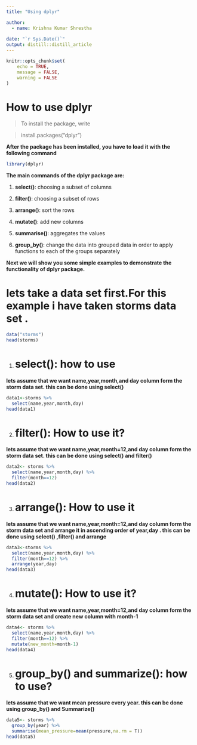 ```yaml
---
title: "Using dplyr"

author:
  - name: Krishna Kumar Shrestha
    
date: "`r Sys.Date()`"
output: distill::distill_article
---
```


```r
knitr::opts_chunk$set(
	echo = TRUE,
	message = FALSE,
	warning = FALSE
)

```

# How to use dplyr

> To install the package, write

> install.packages("dplyr")

**After the package has been installed, you have to load it with the following command**

```r
library(dplyr)
```

**The main commands of the dplyr package are:**

1.  **select()**: choosing a subset of columns

2.  **filter()**: choosing a subset of rows

3.  **arrange()**: sort the rows

4.  **mutate()**: add new columns

5.  **summarise()**: aggregates the values

6.  **group\_by()**: change the data into grouped data in order to apply functions to each of the groups separately

**Next we will show you some simple examples to demonstrate the functionality of dplyr package.**

# **lets take a data set first.For this example i have taken storms data set .**

```r
data("storms")
head(storms)
```

1.  <div>

    # **select(): how to use**

    </div>

**lets assume that we want name,year,month,and day column form the storm data set. this can be done using select()**

```r
data1<-storms %>%
  select(name,year,month,day)
head(data1)
```

2.  <div>

    # filter(): How to use it?

    </div>

**lets assume that we want name,year,month=12,and day column form the storm data set. this can be done using select() and filter()**

```r
data2<- storms %>%
  select(name,year,month,day) %>%
  filter(month==12)
head(data2)

```

3.  <div>

    # arrange(): How to use it

    </div>

**lets assume that we want name,year,month=12,and day column form the storm data set and arrange it in ascending order of year,day . this can be done using select() ,filter() and arrange**

```r
data3<-storms %>%
  select(name,year,month,day) %>%
  filter(month==12) %>%
  arrange(year,day)
head(data3)
```

4.  <div>

    # mutate(): How to use it?

    </div>

**lets assume that we want name,year,month=12,and day column form the storm data set and create new column with month-1**

```r
data4<- storms %>%
  select(name,year,month,day) %>%
  filter(month==12) %>%
  mutate(new_month=month-1)
head(data4)
```

5.  <div>

    # group\_by() and summarize(): how to use?

    </div>

**lets assume that we want mean pressure every year. this can be done using group\_by() and Summarize()**

```r
data5<- storms %>%
  group_by(year) %>%
  summarise(mean_pressure=mean(pressure,na.rm = T))
head(data5)
```
